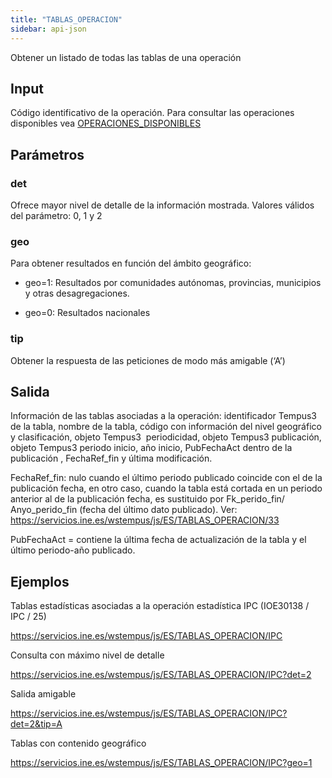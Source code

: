 ```yaml
---
title: "TABLAS_OPERACION"
sidebar: api-json
---
```


Obtener un listado de todas las tablas de una operación

## Input

Código identificativo de la operación. Para consultar las operaciones disponibles vea [OPERACIONES_DISPONIBLES](operaciones_disponibles.html)

## Parámetros

### **det**

Ofrece mayor nivel de detalle de la información mostrada. Valores válidos del parámetro: 0, 1 y 2

### **geo**

Para obtener resultados en función del ámbito geográfico:

-   geo=1: Resultados por comunidades autónomas, provincias, municipios y otras desagregaciones.

-   geo=0: Resultados nacionales

### **tip**

Obtener la respuesta de las peticiones de modo más amigable (‘A’)

## Salida

Información de las tablas asociadas a la operación: identificador Tempus3 de la tabla, nombre de la tabla, código con información del nivel geográfico y clasificación, objeto Tempus3  periodicidad, objeto Tempus3 publicación, objeto Tempus3 periodo inicio, año inicio, PubFechaAct dentro de la publicación , FechaRef_fin y última modificación.

FechaRef_fin: nulo cuando el último periodo publicado coincide con el de la publicación fecha, en otro caso, cuando la tabla está cortada en un periodo anterior al de la publicación fecha, es sustituido por Fk_perido_fin/ Anyo_perido_fin (fecha del último dato publicado). Ver: <https://servicios.ine.es/wstempus/js/ES/TABLAS_OPERACION/33>

PubFechaAct = contiene la última fecha de actualización de la tabla y el último periodo-año publicado.

## Ejemplos

Tablas estadísticas asociadas a la operación estadística IPC (IOE30138 / IPC / 25)

<https://servicios.ine.es/wstempus/js/ES/TABLAS_OPERACION/IPC>

Consulta con máximo nivel de detalle

<https://servicios.ine.es/wstempus/js/ES/TABLAS_OPERACION/IPC?det=2>

Salida amigable

<https://servicios.ine.es/wstempus/js/ES/TABLAS_OPERACION/IPC?det=2&tip=A>

Tablas con contenido geográfico

<https://servicios.ine.es/wstempus/js/ES/TABLAS_OPERACION/IPC?geo=1>
